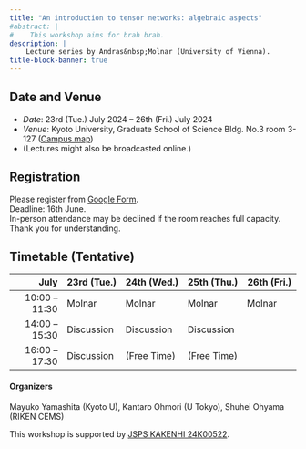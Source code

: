 ```yaml
---
title: "An introduction to tensor networks: algebraic aspects"
#abstract: |
#    This workshop aims for brah brah.
description: |
    Lecture series by Andras&nbsp;Molnar (University of Vienna).
title-block-banner: true
---
```


## Date and Venue
- *Date*: 23rd (Tue.) July 2024 -- 26th (Fri.) July 2024
- *Venue*: Kyoto University, Graduate School of Science Bldg.\ No.3 room 3-127 ([Campus map](https://www.kyoto-u.ac.jp/en/access/campus/yoshida/map6r-n))
- (Lectures might also be broadcasted online.)

## Registration

Please register from [Google Form](https://docs.google.com/forms/d/e/1FAIpQLSe1TcyMFgRyhpvItQd17qa7078utbpCIQbo1AOTxYzPF92fJw/viewform?usp=sf_link). <br>
Deadline: 16th June. <br>
In-person attendance may be declined if the room reaches full capacity. Thank you for understanding.

## Timetable (Tentative)


|     July       | 23rd&nbsp;(Tue.) | 24th&nbsp;(Wed.) | 25th&nbsp;(Thu.) | 26th&nbsp;(Fri.) |
|--------------:|-------------|-------------|-------------|-------------|
| 10:00 -- 11:30 |     Molnar    |     Molnar    |     Molnar     |     Molnar      |
| 14:00 -- 15:30 |     Discussion     |     Discussion     |     Discussion      |         |
| 16:00 -- 17:30 |     Discussion     |   (Free Time)          |    (Free Time)     |              |



#### Organizers {.unnumbered .unlisted}
Mayuko Yamashita (Kyoto U), Kantaro Ohmori (U Tokyo), Shuhei Ohyama (RIKEN CEMS)

This workshop is supported by [JSPS KAKENHI 24K00522](https://kaken.nii.ac.jp/en/grant/KAKENHI-PROJECT-24K00522/).